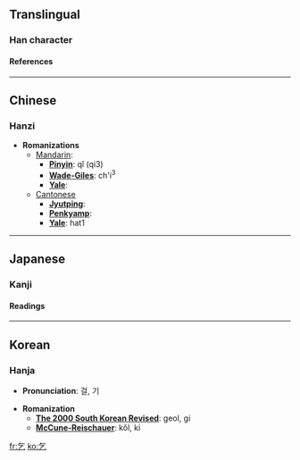 ==Translingual==
===Han character===
{{Han char|rad=乙|as=02|sn=3|so=|four=8071<sub>7</sub>|canj=人弓 (ON)|cmean=beg; request}}
====References====
{{Han ref|kx=0084.030|dkj=00170|dj=0170.030|hdz=10050.070|uh=4E5E|ud=20062|bh=A45E|bd=42078}}

----
==Chinese==
===Hanzi===


* '''Romanizations'''
** [[Mandarin]]:
*** '''[[Pinyin]]''': qǐ (qi3)
*** '''[[Wade-Giles]]''': ch'i<sup>3</sup>
*** '''[[Yale]]''': 
**[[Cantonese]]
***'''[[Jyutping]]''':
***'''[[Penkyamp]]''': 
***'''[[Yale]]''': hat1


----
==Japanese==
===Kanji===


{{ja-kanji|grade=|rs=乙02|simple=}}
====Readings====
{{ja-readings|on=[[こつ]] (kotsu), [[き]] (ki)|kun=[[こう]] (kou), [[こい]] (koi)}}


----
==Korean==
===Hanja===

* '''Pronunciation''': 걸, 기

* '''Romanization'''
** '''[[The 2000 South Korean Revised Romanization|The 2000 South Korean Revised]]''': geol, gi
** '''[[McCune-Reischauer]]''': kŏl, ki


[[fr:乞]]
[[ko:乞]]